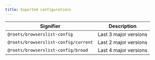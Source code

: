 ```yaml
---
title: Exported configurations
---
```


| Signifier                            | Description           |
| ------------------------------------ | --------------------- |
| `@roots/browserslist-config`         | Last 3 major versions |
| `@roots/browserslist-config/current` | Last 2 major versions |
| `@roots/browserslist-config/broad`   | Last 4 major versions |
